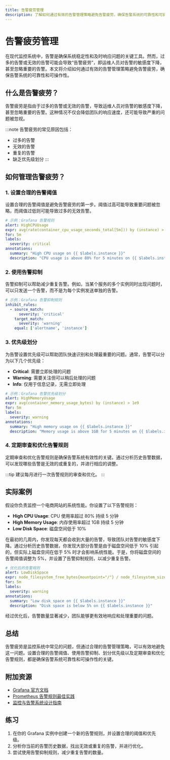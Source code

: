 ```yaml
---
title: 告警疲劳管理
description: 了解如何通过有效的告警管理策略避免告警疲劳，确保告警系统的可靠性和可操作性。
---
```


# 告警疲劳管理

在现代监控系统中，告警是确保系统稳定性和及时响应问题的关键工具。然而，过多的告警或无效的告警可能会导致“告警疲劳”，即运维人员对告警的敏感度下降，甚至忽略重要的告警。本文将介绍如何通过有效的告警管理策略避免告警疲劳，确保告警系统的可靠性和可操作性。

## 什么是告警疲劳？

告警疲劳是指由于过多的告警或无效的告警，导致运维人员对告警的敏感度下降，甚至忽略重要的告警。这种情况不仅会降低团队的响应速度，还可能导致严重的问题被忽视。

:::note
告警疲劳的常见原因包括：
- 过多的告警
- 无效的告警
- 重复的告警
- 缺乏优先级划分
:::

## 如何管理告警疲劳？

### 1. 设置合理的告警阈值

设置合理的告警阈值是避免告警疲劳的第一步。阈值过高可能导致重要问题被忽略，而阈值过低则可能导致过多的无效告警。

```yaml
# 示例：Grafana 告警规则
alert: HighCPUUsage
expr: avg(rate(container_cpu_usage_seconds_total[5m])) by (instance) > 0.8
for: 5m
labels:
  severity: critical
annotations:
  summary: "High CPU usage on {{ $labels.instance }}"
  description: "CPU usage is above 80% for 5 minutes on {{ $labels.instance }}"
```

### 2. 使用告警抑制

告警抑制可以帮助减少重复告警。例如，当某个服务的多个实例同时出现问题时，可以只发送一个告警，而不是为每个实例发送单独的告警。

```yaml
# 示例：Grafana 告警抑制规则
inhibit_rules:
  - source_match:
      severity: 'critical'
    target_match:
      severity: 'warning'
    equal: ['alertname', 'instance']
```

### 3. 优先级划分

为告警设置优先级可以帮助团队快速识别和处理最重要的问题。通常，告警可以分为以下几个优先级：

- **Critical**: 需要立即处理的问题
- **Warning**: 需要关注但可以稍后处理的问题
- **Info**: 仅用于信息记录，无需立即处理

```yaml
# 示例：Grafana 告警优先级划分
alert: HighMemoryUsage
expr: avg(container_memory_usage_bytes) by (instance) > 1e9
for: 5m
labels:
  severity: warning
annotations:
  summary: "High memory usage on {{ $labels.instance }}"
  description: "Memory usage is above 1GB for 5 minutes on {{ $labels.instance }}"
```

### 4. 定期审查和优化告警规则

定期审查和优化告警规则是确保告警系统有效性的关键。通过分析历史告警数据，可以发现哪些告警是无效的或重复的，并进行相应的调整。

:::tip
建议每月进行一次告警规则的审查和优化。
:::

## 实际案例

假设你负责监控一个电商网站的系统性能。你设置了以下告警规则：

- **High CPU Usage**: CPU 使用率超过 80% 持续 5 分钟
- **High Memory Usage**: 内存使用率超过 1GB 持续 5 分钟
- **Low Disk Space**: 磁盘空间低于 10%

在最初的几周内，你发现每天都会收到大量的告警，导致团队对告警的敏感度下降。通过分析历史告警数据，你发现大部分告警是由于磁盘空间低于 10% 引起的，但实际上磁盘空间在低于 5% 时才会影响系统性能。于是，你将磁盘空间的告警阈值调整为 5%，并设置了告警抑制规则，以减少重复告警。

```yaml
# 优化后的告警规则
alert: LowDiskSpace
expr: node_filesystem_free_bytes{mountpoint="/"} / node_filesystem_size_bytes{mountpoint="/"} < 0.05
for: 5m
labels:
  severity: warning
annotations:
  summary: "Low disk space on {{ $labels.instance }}"
  description: "Disk space is below 5% on {{ $labels.instance }}"
```

经过优化后，告警数量显著减少，团队能够更有效地响应和处理重要的问题。

## 总结

告警疲劳是监控系统中常见的问题，但通过合理的告警管理策略，可以有效地避免这一问题。设置合理的告警阈值、使用告警抑制、划分优先级以及定期审查和优化告警规则，都是确保告警系统可靠性和可操作性的关键。

## 附加资源

- [Grafana 官方文档](https://grafana.com/docs/)
- [Prometheus 告警规则最佳实践](https://prometheus.io/docs/practices/alerting/)
- [监控与告警系统设计指南](https://landing.google.com/sre/sre-book/chapters/monitoring-distributed-systems/)

## 练习

1. 在你的 Grafana 实例中创建一个新的告警规则，并设置合理的阈值和优先级。
2. 分析你当前的告警历史数据，找出无效或重复的告警，并进行优化。
3. 尝试使用告警抑制规则，减少重复告警的数量。
